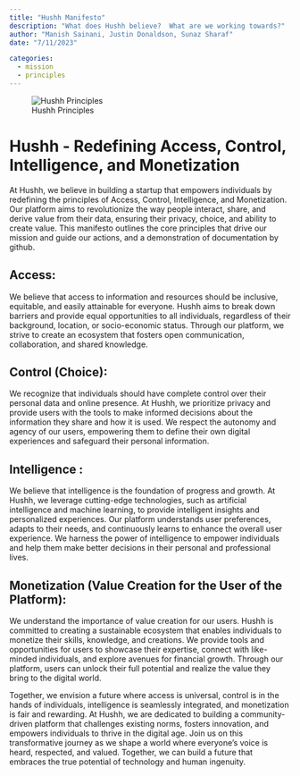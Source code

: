 ```yaml
---
title: "Hushh Manifesto"
description: "What does Hushh believe?  What are we working towards?"
author: "Manish Sainani, Justin Donaldson, Sunaz Sharaf"
date: "7/11/2023"

categories:
  - mission
  - principles
---
```


![Hushh Principles](images/omgjjd_A_scientist_writing_a_set_of_core_principles_for_an_AI_07bc5c5e-e3d4-447a-80e3-8401f4767591.png)

# Hushh - Redefining Access, Control, Intelligence, and Monetization

At Hushh, we believe in building a startup that empowers individuals by
redefining the principles of Access, Control, Intelligence, and Monetization.
Our platform aims to revolutionize the way people interact, share, and derive
value from their data, ensuring their privacy, choice, and ability to create
value. This manifesto outlines the core principles that drive our mission and
guide our actions, and a demonstration of documentation by github.

## Access:

We believe that access to information and resources should be inclusive,
equitable, and easily attainable for everyone. Hushh aims to break down
barriers and provide equal opportunities to all individuals, regardless of
their background, location, or socio-economic status. Through our platform, we
strive to create an ecosystem that fosters open communication, collaboration,
and shared knowledge.

## Control (Choice):

We recognize that individuals should have complete control over their personal
data and online presence. At Hushh, we prioritize privacy and provide users
with the tools to make informed decisions about the information they share and
how it is used. We respect the autonomy and agency of our users, empowering
them to define their own digital experiences and safeguard their personal
information.

## Intelligence :

We believe that intelligence is the foundation of progress and growth. At
Hushh, we leverage cutting-edge technologies, such as artificial intelligence
and machine learning, to provide intelligent insights and personalized
experiences. Our platform understands user preferences, adapts to their needs,
and continuously learns to enhance the overall user experience. We harness the
power of intelligence to empower individuals and help them make better
decisions in their personal and professional lives.

## Monetization (Value Creation for the User of the Platform):

We understand the importance of value creation for our users. Hushh is
committed to creating a sustainable ecosystem that enables individuals to
monetize their skills, knowledge, and creations. We provide tools and
opportunities for users to showcase their expertise, connect with like-minded
individuals, and explore avenues for financial growth. Through our platform,
users can unlock their full potential and realize the value they bring to the
digital world.

Together, we envision a future where access is universal, control is in the
hands of individuals, intelligence is seamlessly integrated, and monetization
is fair and rewarding. At Hushh, we are dedicated to building a
community-driven platform that challenges existing norms, fosters innovation,
and empowers individuals to thrive in the digital age. Join us on this
transformative journey as we shape a world where everyone's voice is heard,
respected, and valued. Together, we can build a future that embraces the true
potential of technology and human ingenuity.
